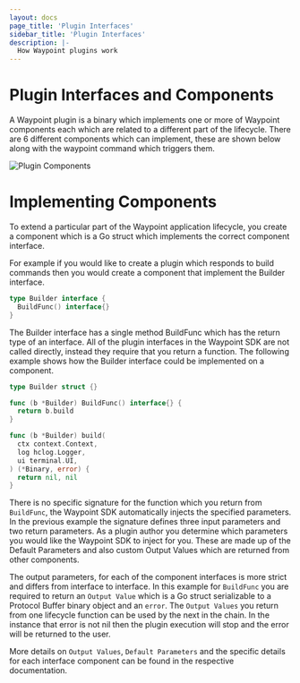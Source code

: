 ```yaml
---
layout: docs
page_title: 'Plugin Interfaces'
sidebar_title: 'Plugin Interfaces'
description: |-
  How Waypoint plugins work
---
```


# Plugin Interfaces and Components

A Waypoint plugin is a binary which implements one or more of Waypoint components each which are related
to a different part of the lifecycle. There are 6 different components which can implement, these are shown below along
with the waypoint command which triggers them.

![Plugin Components](/img/extending-waypoint/components.png)

# Implementing Components

To extend a particular part of the Waypoint application lifecycle, you create a component which is a Go
struct which implements the correct component interface.

For example if you would like to create a plugin which responds to build commands then you would create a
component that implement the Builder interface.

```go
type Builder interface {
  BuildFunc() interface{}
}
```

The Builder interface has a single method BuildFunc which has the return type of an interface. All of the plugin interfaces
in the Waypoint SDK are not called directly, instead they require that you return a function. The following example shows
how the Builder interface could be implemented on a component.

```go
type Builder struct {}

func (b *Builder) BuildFunc() interface{} {
  return b.build
}

func (b *Builder) build(
  ctx context.Context,
  log hclog.Logger,
  ui terminal.UI,
) (*Binary, error) {
  return nil, nil
}
```

There is no specific signature for the function which you return from `BuildFunc`, the Waypoint SDK automatically injects the
specified parameters. In the previous example the signature defines three input parameters and two return parameters.
As a plugin author you determine which parameters you would like the Waypoint SDK to inject for you. These are made up of
the Default Parameters and also custom Output Values which are returned from other components.

The output parameters, for each of the component interfaces is more strict and differs from interface to interface.
In this example for `BuildFunc` you are required to return an `Output Value` which is a Go struct serializable to a Protocol
Buffer binary object and an `error`. The `Output Values` you return from one lifecycle function can be used
by the next in the chain. In the instance that error is not nil then the plugin execution will stop and the error will be
returned to the user.

More details on `Output Values`, `Default Parameters` and the specific details for each interface component can be found
in the respective documentation.
